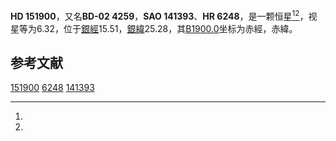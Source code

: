 {{Starbox begin
| name = HD 151900
}}
{{Starbox observe
| epoch = [[J2000.0|J2000.0]]
| constell = {{星座名待查}}<ref name=SIMBAD>{{cite web
 | url=http://simbad.u-strasbg.fr/simbad/sim-id?Ident=HR+6248
 | title =Pulsating variable Star
 | publisher=Centre de Données astronomiques de Strasbourg
 | work=SIMBAD
 | accessdate=2012-07-13}}</ref><ref name=DATA>{{cite web
 | url=http://vizier.u-strasbg.fr/viz-bin/VizieR-5?-out.add=.&-source=5050&-corr=PK=HR&-out.max=9999&HR=6248
 | title=VizieR Detailed Page
 | accessdate=2012-07-13
 | archive-date=2016-03-04
 | archive-url=https://web.archive.org/web/20160304222437/http://vizier.u-strasbg.fr/viz-bin/VizieR-5?-out.add=.&-source=5050&-corr=PK=HR&-out.max=9999&HR=6248
 | dead-url=no
 }}</ref>
| 星官 = 
| ra = {{RA|16|50|22.3}}<ref name=SIMBAD /><ref name=DATA />
| dec = {{DEC|-2|39|14}}<ref name=SIMBAD /><ref name=DATA />
| appmag_v = 6.32<ref name=SIMBAD /><ref name=DATA />
}}
{{Starbox character
| class = F1III-IV<ref name=SIMBAD /><ref name=DATA />
| b-v = 0.42<ref name=SIMBAD /><ref name=DATA />
| u-b = -0.05<ref name=SIMBAD /><ref name=DATA />
| r-i = <ref name=SIMBAD /><ref name=DATA />
| variable = 
}}
{{Starbox astrometry
| radial_v = -0.05
| prop_mo_ra = 31
| parallax = 
| p_error = 
}}
{{Starbox catalog
| names =BD-02 4259，[[SAO星表|SAO]] 141393，[[HD星表|HD]] 151900，[[HR星表|HR]] 6248}}
{{Starbox reference |Simbad=HR+6248}}
{{Starbox end}}

'''HD 151900'''，又名'''BD-02 4259'''，'''SAO 141393'''、'''HR 6248'''，是一颗恒星<ref name=SIMBAD /><ref name=DATA />，视星等为6.32，位于[[銀道座標系|銀經]]15.51，[[銀道座標系|銀緯]]25.28，其[[B1900.0|B1900.0]]坐标为赤經{{RA|16|45|9.1}}，赤緯{{DEC|-2|25.28|50}}。

== 参考文献 ==
{{reflist}}

{{star-stub}}

[[Category:HD和HDE天體|151900]]
[[Category:HR天體|6248]]
[[Category:SAO天體|141393]]
